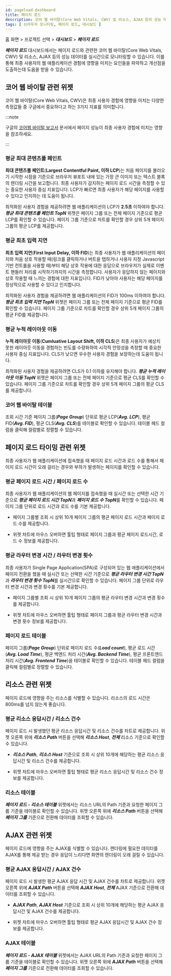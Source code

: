 ```yaml
---
id: pageload-dashboard
title: 페이지 로드
description: 코어 웹 바이탈(Core Web Vitals, CWV) 및 리소스, AJAX 등의 성능 데이터를 실시간으로 모니터링합니다.
tags: [ 브라우저 모니터링, 페이지 로드, 대시보드 ]
---
```


홈 화면 > 프로젝트 선택 > ***대시보드*** > ***페이지 로드***

***페이지 로드*** 대시보드에서는 페이지 로드와 관련한 코어 웹 바이탈(Core Web Vitals, CWV) 및 리소스, AJAX 등의 성능 데이터를 실시간으로 모니터링할 수 있습니다. 이를 통해 최종 사용자의 웹 애플리케이션 경험에 영향을 미치는 요인들을 파악하고 개선점을 도출하는데 도움을 받을 수 있습니다.


<Dashboardnote />

## 코어 웹 바이탈 관련 위젯

코어 웹 바이탈(Core Web Vitals, CWV)은 최종 사용자 경험에 영향을 미치는 다양한 측정값들 중 구글에서 중요하다고 하는 3가지 지표를 의미합니다.

<ImgLang img='rum-core-web-vitals.png' desc='코어 웹 바이탈' />

:::note

구글의 [코어웹 바이탈 보고서](https://support.google.com/webmasters/answer/9205520) 문서에서 페이지 성능이 최종 사용자 경험에 미치는 영향을 참조하세요.

:::

### 평균 최대 콘텐츠풀 페인트

**최대 콘텐츠풀 페인트**(**Largest Contentful Paint, 이하 LCP**)는 처음 페이지를 불러오기 시작한 시점을 기준으로 브라우저 뷰포트 내에 있는 가장 큰 이미지 또는 텍스트 블록의 렌더링 시간을 보고합니다. 최종 사용자가 감지하는 페이지 로드 시간을 측정할 수 있는 중요한 사용자 중심 지표입니다. LCP가 빠르면 최종 사용자가 해당 페이지를 사용할 수 있다고 인지하는 데 도움이 됩니다.

<ImgLang img='rum-lcp.png' desc='평균 최대 콘텐츠풀 페인트 TopN' />

최적화된 사용자 경험을 제공하려면 웹 애플리케이션의 LCP가 **2.5초** 이하여야 합니다. ***평균 최대 콘텐츠풀 페인트 TopN*** 위젯은 페이지 그룹 또는 전체 페이지 기준으로 평균 LCP를 확인할 수 있습니다. 페이지 그룹 기준으로 차트를 확인할 경우 상위 5개 페이지 그룹의 평균 LCP를 제공합니다.

### 평균 최초 입력 지연

**최초 입력 지연**(**First Input Delay, 이하 FID**)는 최종 사용자가 웹 애플리케이션의 페이지와 처음 상호 작용할 때(링크를 클릭하거나 버트을 탭하거나 사용자 지정 Javascript 기반 컨트롤을 사용할 때)부터 해당 상호 작용에 대한 응답으로 브라우저가 실제로 이벤트 핸들러 처리를 시작하기까지의 시간을 측정합니다. 사용자가 응답하지 않는 페이지와 상호 작용할 때 느끼는 경험에 대한 지표입니다. FID가 낮아야 사용자는 해당 페이지를 정상적으로 사용할 수 있다고 인지합니다.

<ImgLang img='rum-pageload-fid.png' desc='평균 최초 입력 지연 TopN' />

최적화된 사용자 경험을 제공하려면 웹 애플리케이션의 FID가 100ms 이하여야 합니다. ***평균 최초 입력 지연 TopN*** 위젯은 페이지 그룹 또는 전체 페이지 기준으로 평균 FID를 확인할 수 있습니다. 페이지 그룹 기준으로 차트를 확인할 경우 상위 5개 페이지 그룹의 평균 FID를 제공합니다.

### 평균 누적 레이아웃 이동

**누적 레이아웃 이동**(**Cumluative Layout Shift, 이하 CLS**)은 최종 사용자가 예상치 못한 레이아웃 이동을 경험하는 빈도를 수량화하여 시각적 안정성을 측정할 때 중요한 사용자 중심 지표입니다. CLS가 낮으면 우수한 사용자 경험을 보장하는데 도움이 됩니다.

<ImgLang img='rum-pageload-cls.png' desc='평균 누적 레이아웃 이동 TopN' />

최적화된 사용자 경험을 제공하려면 CLS가 0.1 이하를 유지해야 합니다. ***평균 누적 레이아웃 이동 TopN*** 위젯은 페이지 그룹 또는 전체 페이지 기준으로 평균 CLS를 확인할 수 있습니다. 페이지 그룹 기준으로 차트를 확인할 경우 상위 5개 페이지 그룹의 평균 CLS를 제공합니다.

### 코어 웹 바이탈 테이블

<ImgLang img='rum-pageload-cwv-table.png' desc='코어 웹 바이탈 테이블' />

조회 시간 기준 페이지 그룹(***Page Group***) 단위로 평균 LCP(***Avg. LCP***), 평균 FID(***Avg. FID***), 평균 CLS(***Avg. CLS***)를 테이블로 확인할 수 있습니다. 테이블 헤드 컬럼을 클릭해 컬럼별로 정렬할 수 있습니다.

## 페이지 로드 타이밍 관련 위젯

최종 사용자가 웹 애플리케이션에 접속했을 때 페이지 로드 시간과 로드 수를 통해서 페이지 로드 시간이 오래 걸리는 경우와 부하가 발생하는 페이지를 확인할 수 있습니다.

### 평균 페이지 로드 시간 / 페이지 로드 수

<ImgLang img='rum-pageload-timing.png' desc='평균 페이지 로드 시간 TopN, 페이지 로드 수 TopN' />

최종 사용자가 웹 애플리케이션의 웹 페이지를 접속했을 때 실시간 또는 선택한 시간 기준으로 ***평균 페이지 로드 시간 TopN***과 ***페이지 로드 수 TopN***를 확인할 수 있습니다. 페이지 그룹 단위로 로드 시간과 로드 수를 기본 제공합니다.

* 페이지 그룹별 조회 시 상위 10개 페이지 그룹의 평균 페이지 로드 시간과 페이지 로드 수를 제공합니다.

* 위젯 차트에 마우스 오버하면 툴팁 형태로 페이지 그룹과 평균 페이지 로드시간, 로드 수 정보를 제공합니다.

### 평균 라우터 변경 시간 / 라우터 변경 횟수

<ImgLang img='rum-pageload-router.png' desc='평균 라우터 변경 시간 TopN, 라우터 변경 횟수 TopN' />

최종 사용자가 Single Page Application(SPA)로 구성되어 있는 웹 애플리케이션에서 페이지 전환을 했을 때 실시간 또는 선택한 시간 기준으로 ***평균 라우터 변경 시간 TopN***과 ***라우터 변경 횟수 TopN***를 실시간으로 확인할 수 있습니다. 페이지 그룹 단위로 라우터 변경 시간과 변경 횟수를 기본 제공합니다.

* 페이지 그룹별 조회 시 상위 10개 페이지 그룹의 평균 라우터 변경 시간과 변경 횟수를 제공합니다.

* 위젯 차트에 마우스 오버하면 툴팁 형태로 페이지 그룹과 평균 라우터 변경 시간과 변경 횟수 정보를 제공합니다.

### 페이지 로드 테이블

<ImgLang img='rum-pageload-timing-table.png' desc='페이지 로드 테이블' />

페이지 그룹(***Page Group***) 단위로 페이지 로드 수(***Load count***), 평균 로드 시간(***Avg. Load Time***), 평균 백엔드 처리 시간(***Avg. Backend Time***), 평균 프론트엔드 처리 시간(***Avg. Frontend Time***)을 테이블로 확인할 수 있습니다. 테이블 헤드 컬럼을 클릭해 컬럼별로 정렬할 수 있습니다.

## 리소스 관련 위젯

페이지 로드에 영향을 주는 리소스를 식별할 수 있습니다. 리소스의 로드 시간은 800ms를 넘지 않는게 좋습니다.

### 평균 리소스 응답시간 / 리소스 건수

<ImgLang img='rum-pageload-resource.png' desc='평균 리소스 응답시간, 리소스 건수' />

페이지 로드 시 발생했던 평균 리소스 응답시간 및 리소스 건수를 차트로 제공합니다. 위젯 오른쪽 위에 ***리소스 Path*** 버튼을 선택해 ***리소스 Host***, ***전체*** 리소스 기준으로 확인할 수 있습니다.

* ***리소스 Path***, ***리소스 Host*** 기준으로 조회 시 상위 10개에 해당하는 평균 리소스 응답시간 및 리소스 건수를 제공합니다.

* 위젯 차트에 마우스 오버하면 툴팁 형태로 평균 리소스 응답시간 및 리소스 건수 정보를 제공합니다.

### 리소스 테이블

<ImgLang img='rum-pageload-resource-table.png' desc='리소스 테이블' />

***페이지 로드 - 리소스 테이블*** 위젯에서는 리소스 URL의 Path 기준과 요청한 페이지 그룹 기준을 테이블로 확인할 수 있습니다. 위젯 오른쪽 위에 ***리소스 Path*** 버튼을 선택해 ***페이지 그룹*** 기준으로 전환해 데이터를 조회할 수 있습니다.

## AJAX 관련 위젯

페이지 로드에 영향을 주는 AJAX를 식별할 수 있습니다. 렌더링에 필요한 데이터를 AJAX를 통해 제공 받는 경우 응답이 느리다면 화면의 렌더링이 오래 걸릴 수 있습니다.

### 평균 AJAX 응답시간 / AJAX 건수

<ImgLang img='rum-pageload-ajax.png' desc='AJAX 응답시간, AJAX 건수' />

페이지 로드 시 발생한 평균 AJAX 응답 시간 및 AJAX 건수를 차트로 제공합니다. 위젯 오른쪽 위에 ***AJAX Path*** 버튼을 선택해 ***AJAX Host***, ***전체*** AJAX 기준으로 전환해 데이터를 조회할 수 있습니다.

* ***AJAX Path***, ***AJAX Host*** 기준으로 조회 시 상위 10개에 해당하는 평균 AJAX 응답시간 및 AJAX 건수를 제공합니다.

* 위젯 차트에 마우스 오버하면 툴팁 형태로 평균 AJAX 응답시간 및 AJAX 건수 정보를 제공합니다.

### AJAX 테이블

<ImgLang img='rum-pageload-ajax-table.png' desc='AJAX 테이블' />

***페이지 로드 - AJAX 테이블*** 위젯에서는 AJAX URL의 Path 기준과 요청한 페이지 그룹 기준을 테이블로 확인할 수 있습니다. 위젯 오른쪽 위에 ***AJAX Path*** 버튼을 선택해 ***페이지 그룹*** 기준으로 전환해 데이터를 조회할 수 있습니다.